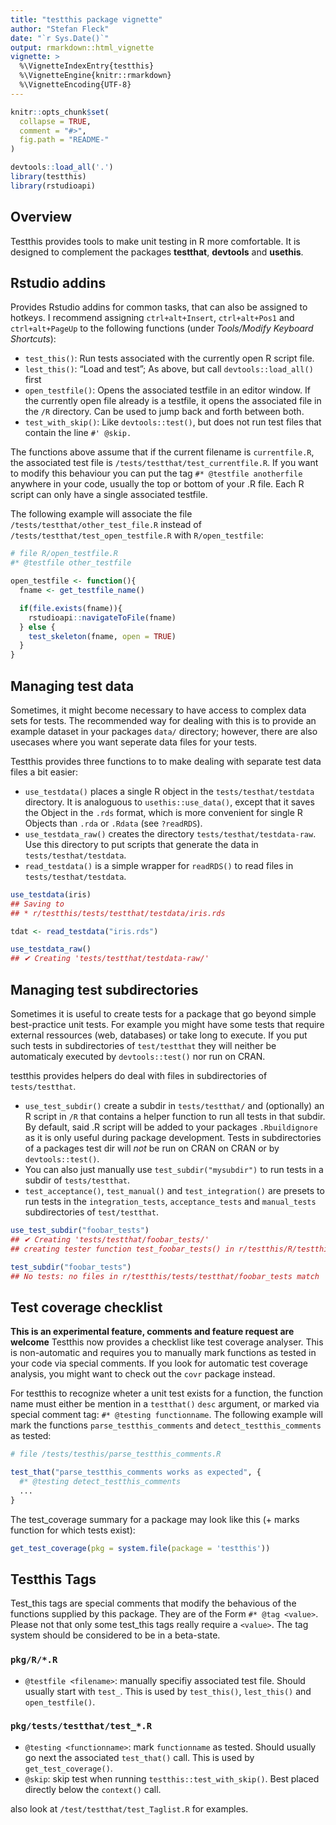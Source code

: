 ```yaml
---
title: "testthis package vignette"
author: "Stefan Fleck"
date: "`r Sys.Date()`"
output: rmarkdown::html_vignette
vignette: >
  %\VignetteIndexEntry{testthis}
  %\VignetteEngine{knitr::rmarkdown}
  %\VignetteEncoding{UTF-8}
---
```


```r
knitr::opts_chunk$set(
  collapse = TRUE,
  comment = "#>",
  fig.path = "README-"
)

devtools::load_all('.')
library(testthis)
library(rstudioapi)
```

## Overview

Testthis provides tools to make unit testing in R more comfortable. It is 
designed to complement the packages **testthat**, **devtools** and **usethis**. 




## Rstudio addins 

Provides Rstudio addins for common tasks, that can also be assigned to hotkeys. 
I recommend assigning `ctrl+alt+Insert`, `ctrl+alt+Pos1` and `ctrl+alt+PageUp`
to the following functions (under *Tools/Modify Keyboard Shortcuts*):

* `test_this()`: Run tests associated with the currently open R script file.
* `lest_this()`: "Load and test"; As above, but call `devtools::load_all()` first
* `open_testfile()`: Opens the associated testfile in an editor window. If the 
  currently open file already is a testfile, it opens the associated file in
  the `/R` directory. Can be used to jump back and forth between both.
* `test_with_skip()`: Like `devtools::test()`, but does not run test files that
  contain the line `#' @skip.`

The functions above assume that if the current filename is `currentfile.R`,
the associated test file is `/tests/testthat/test_currentfile.R`. If you want
to modify this behaviour you can put the tag `#* @testfile anotherfile` anywhere
in your code, usually the top or bottom of your .R file. Each R script can only
have a single associated testfile.

The following example will associate the file `/tests/testthat/other_test_file.R`
instead of `/tests/testthat/test_open_testfile.R` with `R/open_testfile`:
```r
# file R/open_testfile.R
#* @testfile other_testfile

open_testfile <- function(){
  fname <- get_testfile_name()

  if(file.exists(fname)){
    rstudioapi::navigateToFile(fname)
  } else {
    test_skeleton(fname, open = TRUE)
  }
}
```




## Managing test data

Sometimes, it might become necessary to have access to complex data sets for
tests. The recommended way for dealing with this is to provide an example 
dataset in your packages `data/` directory; however, there are also usecases 
where you want seperate data files for your tests.

Testthis provides three functions to to make dealing with separate test data 
files a bit easier:

* `use_testdata()` places a single R object in the `tests/testhat/testdata` 
  directory. It is analoguous to `usethis::use_data()`, except that it saves the
  Object in the `.rds` format, which is more convenient for single R Objects
  than `.rda` or `.Rdata` (see `?readRDS`). 
* `use_testdata_raw()` creates the directory `tests/testhat/testdata-raw`. Use
  this directory to put scripts that generate the data in 
  `tests/testhat/testdata`. 
* `read_testdata()` is a simple wrapper for `readRDS()` to read files
  in `tests/testhat/testdata`. 


```r
use_testdata(iris)
## Saving to 
## * r/testthis/tests/testthat/testdata/iris.rds

tdat <- read_testdata("iris.rds")

use_testdata_raw()
## ✔ Creating 'tests/testthat/testdata-raw/'
```
 

## Managing test subdirectories

Sometimes it is useful to create tests for a package that go beyond simple 
best-practice unit tests. For example you might have some tests that require 
external ressources (web, databases) or take long to execute. If you put such 
tests in subdirectories of `test/testthat` they will neither be automaticaly 
executed by `devtools::test()` nor run on CRAN.

testthis provides helpers do deal with files in subdirectories of 
`tests/testthat`.

* `use_test_subdir()` create a subdir in `tests/testthat/` and 
  (optionally) an R script in `/R` that contains a helper function to run all 
  tests in that subdir. By default, said .R script will be added to your 
  packages `.Rbuildignore` as it is only useful during package development.
  Tests in subdirectories of a packages test dir will *not* be run on CRAN
  on CRAN or by `devtools::test()`.
* You can also just manually use `test_subdir("mysubdir")` to run tests in a
  subdir of `tests/testthat`.
* `test_acceptance()`, `test_manual()` and
  `test_integration()` are presets to run tests in the
  `integration_tests`, `acceptance_tests` and `manual_tests` subdirectories of
  `test/testthat`.


```r
use_test_subdir("foobar_tests")
## ✔ Creating 'tests/testthat/foobar_tests/'
## creating tester function test_foobar_tests() in r/testthis/R/testthis-testers.R

test_subdir("foobar_tests")
## No tests: no files in r/testthis/tests/testthat/foobar_tests match '^test.*\.[rR]$'
```



## Test coverage checklist

**This is an experimental feature, comments and feature request are welcome**
Testthis now provides a checklist like test coverage analyser. This is 
non-automatic and requires you to manually mark functions as tested in your 
code via special comments. If you look for automatic test coverage analysis, 
you might want to check out the `covr` package instead.

For testthis to recognize wheter a unit test exists for a function, the function
name must either be mention in a `testthat()` `desc` argument, or marked via
special comment tag: `#* @testing functionname`. The following example will mark
the functions `parse_testthis_comments` and `detect_testthis_comments` as 
tested:

```r
# file /tests/testhis/parse_testthis_comments.R

test_that("parse_testthis_comments works as expected", {
  #* @testing detect_testthis_comments
  ...
}
```

The test_coverage summary for a package may look like this (+ marks function for
which tests exist):

```r
get_test_coverage(pkg = system.file(package = 'testthis'))
```




## Testthis Tags

Test_this tags are special comments that modify the behavious of the functions
supplied by this package. They are of the Form `#* @tag <value>`. Please not 
that only some test_this tags really require a `<value>`. The tag system should
be considered to be in a beta-state.

### `pkg/R/*.R`

* `@testfile <filename>`: manually specifiy associated test file. Should 
  usually start with `test_`. This is used by `test_this()`, `lest_this()` and
  `open_testfile()`.

### `pkg/tests/testthat/test_*.R`

* `@testing <functionname>`:  mark `functionname` as tested.
  Should usually go next the associated `test_that()` call. This is used by
  `get_test_coverage()`.
* `@skip`: skip test when running `testthis::test_with_skip()`. Best placed 
  directly below the `context()` call.

also look at `/test/testthat/test_Taglist.R` for examples.

